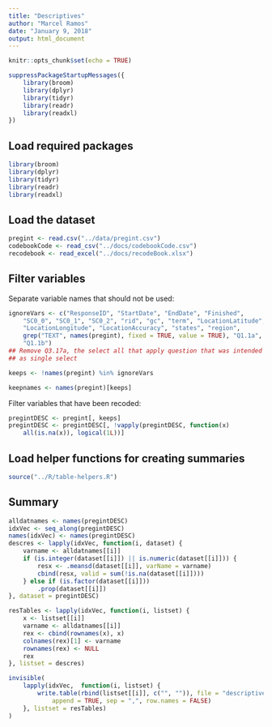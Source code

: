 ```yaml
---
title: "Descriptives"
author: "Marcel Ramos"
date: "January 9, 2018"
output: html_document
---
```


```r
knitr::opts_chunk$set(echo = TRUE)
```

```r
suppressPackageStartupMessages({
    library(broom)
    library(dplyr)
    library(tidyr)
    library(readr)
    library(readxl)
})
```

## Load required packages

```r
library(broom)
library(dplyr)
library(tidyr)
library(readr)
library(readxl)
```

## Load the dataset

```r
pregint <- read.csv("../data/pregint.csv")
codebookCode <- read_csv("../docs/codebookCode.csv")
recodebook <- read_excel("../docs/recodeBook.xlsx")
```

## Filter variables

Separate variable names that should not be used:

```r
ignoreVars <- c("ResponseID", "StartDate", "EndDate", "Finished",
    "SC0_0", "SC0_1", "SC0_2", "rid", "gc", "term", "LocationLatitude",
    "LocationLongitude", "LocationAccuracy", "states", "region",
    grep("TEXT", names(pregint), fixed = TRUE, value = TRUE), "Q1.1a",
    "Q1.1b")
## Remove Q3.17a, the select all that apply question that was intended
## as single select

keeps <- !names(pregint) %in% ignoreVars

keepnames <- names(pregint)[keeps]
```

Filter variables that have been recoded:

```r
pregintDESC <- pregint[, keeps]
pregintDESC <- pregintDESC[, !vapply(pregintDESC, function(x)
    all(is.na(x)), logical(1L))]
```

## Load helper functions for creating summaries

```r
source("../R/table-helpers.R")
```

## Summary

```r
alldatnames <- names(pregintDESC)
idxVec <- seq_along(pregintDESC)
names(idxVec) <- names(pregintDESC)
descres <- lapply(idxVec, function(i, dataset) {
    varname <- alldatnames[[i]]
    if (is.integer(dataset[[i]]) || is.numeric(dataset[[i]])) {
        resx <- .meansd(dataset[[i]], varName = varname)
        cbind(resx, valid = sum(!is.na(dataset[[i]])))
    } else if (is.factor(dataset[[i]]))
        .prop(dataset[[i]])
}, dataset = pregintDESC)

resTables <- lapply(idxVec, function(i, listset) {
    x <- listset[[i]]
    varname <- alldatnames[[i]]
    rex <- cbind(rownames(x), x)
    colnames(rex)[1] <- varname
    rownames(rex) <- NULL
    rex
}, listset = descres)
```

```r
invisible(
    lapply(idxVec,  function(i, listset) {
        write.table(rbind(listset[[i]], c("", "")), file = "descriptives.csv",
            append = TRUE, sep = ",", row.names = FALSE)
    }, listset = resTables)
)
```

